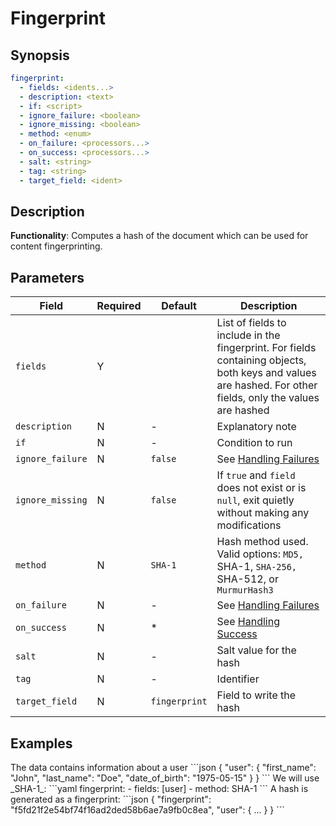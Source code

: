 # Fingerprint

## Synopsis

```yaml {2}
fingerprint:
  - fields: <idents...>
  - description: <text>
  - if: <script>
  - ignore_failure: <boolean>
  - ignore_missing: <boolean>
  - method: <enum>
  - on_failure: <processors...>
  - on_success: <processors...>
  - salt: <string>
  - tag: <string>
  - target_field: <ident>
```

## Description

**Functionality**: Computes a hash of the document which can be used for content fingerprinting.

## Parameters

|Field|Required|Default|Description|
|---|---|---|---|
|`fields`|Y||List of fields to include in the fingerprint. For fields containing objects, both keys and values are hashed. For other fields, only the values are hashed|
|`description`|N|-|Explanatory note|
|`if`|N|-|Condition to run|
|`ignore_failure`|N|`false`|See [Handling Failures](../handling-failures.mdx)|
|`ignore_missing`|N|`false`|If `true` and `field` does not exist or is `null`, exit quietly without making any modifications|
|`method`|N|`SHA-1`|Hash method used. Valid options: `MD5, `SHA-1, `SHA-256, `SHA-512, or `MurmurHash3`|
|`on_failure`|N|-|See [Handling Failures](../handling-failures.mdx)|
|`on_success`|N|*|See [Handling Success](../handling-success.mdx)|
|`salt`|N|-|Salt value for the hash|
|`tag`|N|-|Identifier|
|`target_field`|N|`fingerprint`|Field to write the hash|

## Examples

<ExampleGrid>
  <CommentCol>
    The data contains information about a user
  </CommentCol>
  <CodeCol>
    ```json
    {
      "user": {
        "first_name": "John",
        "last_name": "Doe",
        "date_of_birth": "1975-05-15"
      }
    }
    ```
  </CodeCol>

  <CommentCol>
    We will use _SHA-1_:
  </CommentCol>
  <CodeCol>
    ```yaml
    fingerprint:
      - fields: [user]
      - method: SHA-1
    ```
  </CodeCol>

  <CommentCol>
    A hash is generated as a fingerprint:
  </CommentCol>
  <CodeCol>
    ```json
    {
      "fingerprint": "f5fd21f2e54bf74f16ad2ded58b6ae7a9fb0c8ea",
      "user": {
        ...
      }
    }
    ```
  </CodeCol>
</ExampleGrid>
